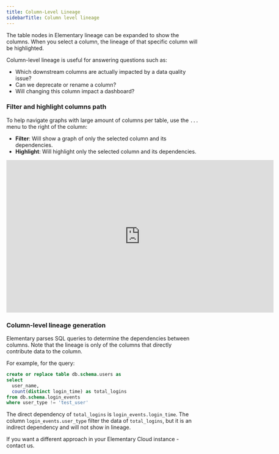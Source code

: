 ```yaml
---
title: Column-Level Lineage
sidebarTitle: Column level lineage
---
```


<Snippet file="cloud/cloud-feature-tag.mdx" />

The table nodes in Elementary lineage can be expanded to show the columns. When you
select a column, the lineage of that specific column will be highlighted.

Column-level lineage is useful for answering questions such as:

- Which downstream columns are actually impacted by a data quality issue?
- Can we deprecate or rename a column?
- Will changing this column impact a dashboard?

### Filter and highlight columns path

To help navigate graphs with large amount of columns per table, use the `...` menu to the right of the column:

- **Filter**: Will show a graph of only the selected column and its dependencies.
- **Highlight**: Will highlight only the selected column and its dependencies.

<iframe
width="700"
height="400"
src="https://res.cloudinary.com/diuctyblm/video/upload/v1710790204/colum-level-lineage-to-bi-better_c00lz0.mp4"
frameborder="0"
allow="accelerometer; autoplay; clipboard-write; encrypted-media; gyroscope; picture-in-picture"
allowfullscreen
alt="Elementary Lineage"
></iframe>

### Column-level lineage generation

Elementary parses SQL queries to determine the dependencies between columns.
Note that the lineage is only of the columns that directly contribute data to the column.

For example, for the query:

```sql
create or replace table db.schema.users as
select
  user_name,
  count(distinct login_time) as total_logins
from db.schema.login_events
where user_type != 'test_user'
```

The direct dependency of `total_logins` is `login_events.login_time`.
The column `login_events.user_type` filter the data of `total_logins`, but it is an indirect dependency and will not show in lineage.

If you want a different approach in your Elementary Cloud instance - contact us.
